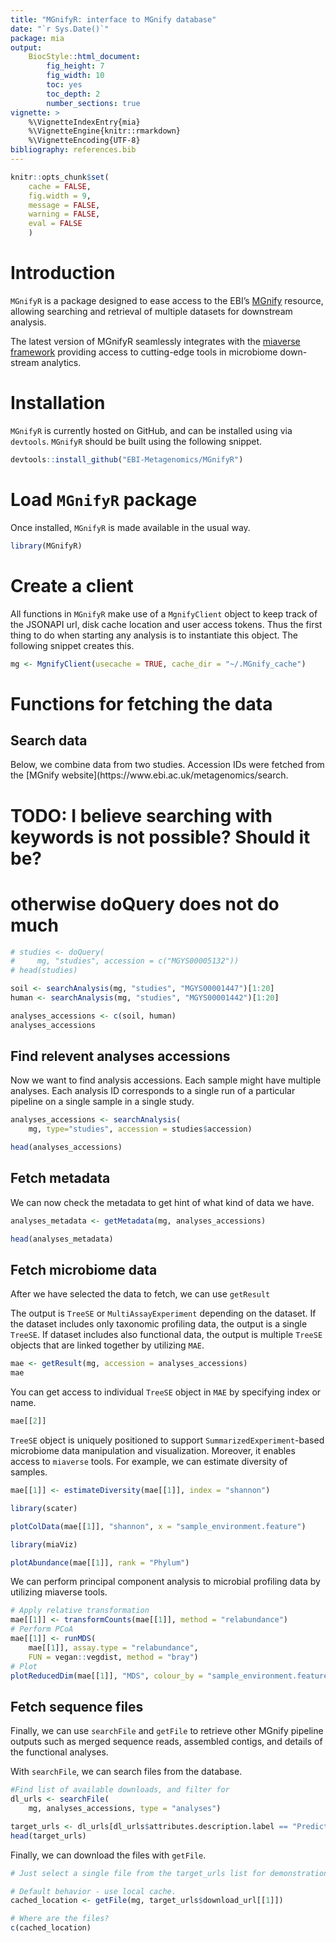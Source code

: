 ```yaml
---
title: "MGnifyR: interface to MGnify database"
date: "`r Sys.Date()`"
package: mia
output:
    BiocStyle::html_document:
        fig_height: 7
        fig_width: 10
        toc: yes
        toc_depth: 2
        number_sections: true
vignette: >
    %\VignetteIndexEntry{mia}
    %\VignetteEngine{knitr::rmarkdown}
    %\VignetteEncoding{UTF-8}
bibliography: references.bib
---
```


```r
knitr::opts_chunk$set(
    cache = FALSE,
    fig.width = 9,
    message = FALSE,
    warning = FALSE,
    eval = FALSE
    )
```

# Introduction

`MGnifyR` is a package designed to ease access to the EBI's
[MGnify](https://www.ebi.ac.uk/metagenomics) resource, allowing searching and
retrieval of multiple datasets for downstream analysis.

The latest version of MGnifyR seamlessly integrates with the
[miaverse framework](https://microbiome.github.io/) providing access to
cutting-edge tools in microbiome down-stream analytics. 

# Installation

`MGnifyR` is currently hosted on GitHub, and can be installed using via
`devtools`. `MGnifyR` should be built using the following snippet.

```r
devtools::install_github("EBI-Metagenomics/MGnifyR")
```

# Load `MGnifyR` package

Once installed, `MGnifyR` is made available in the usual way.

```r
library(MGnifyR)
```

# Create a client

All functions in `MGnifyR` make use of a `MgnifyClient` object to keep track
of the JSONAPI url, disk cache location and user access tokens. Thus the first
thing to do when starting any analysis is to instantiate this object. The
following snippet creates this.

```r
mg <- MgnifyClient(usecache = TRUE, cache_dir = "~/.MGnify_cache")
```

# Functions for fetching the data

## Search data

Below, we combine data from two studies. Accession IDs were fetched from the
[MGnify website](https://www.ebi.ac.uk/metagenomics/search.

# TODO: I believe searching with keywords is not possible? Should it be?
# otherwise doQuery does not do much

```r
# studies <- doQuery(
#     mg, "studies", accession = c("MGYS00005132"))
# head(studies)
```


```r
soil <- searchAnalysis(mg, "studies", "MGYS00001447")[1:20]
human <- searchAnalysis(mg, "studies", "MGYS00001442")[1:20]

analyses_accessions <- c(soil, human)
analyses_accessions
```


## Find relevent **analyses** accessions

Now we want to find analysis accessions. Each sample might have multiple
analyses. Each analysis ID corresponds to a single run of a particular pipeline
on a single sample in a single study.

```r
analyses_accessions <- searchAnalysis(
    mg, type="studies", accession = studies$accession)

head(analyses_accessions)
```

## Fetch metadata

We can now check the metadata to get hint of what kind of data we have.

```r
analyses_metadata <- getMetadata(mg, analyses_accessions)

head(analyses_metadata)
```

## Fetch microbiome data

After we have selected the data to fetch, we can use `getResult`

The output is `TreeSE` or `MultiAssayExperiment` depending on the dataset.
If the dataset includes only taxonomic profiling data, the output is a single
`TreeSE`. If dataset includes also functional data, the output is multiple
`TreeSE` objects that are linked together by utilizing `MAE`.

```r
mae <- getResult(mg, accession = analyses_accessions)
mae
```

You can get access to individual `TreeSE` object in `MAE` by specifying
index or name.

```r
mae[[2]]
```

`TreeSE` object is uniquely positioned to support `SummarizedExperiment`-based
microbiome data manipulation and visualization. Moreover, it enables access
to `miaverse` tools. For example, we can estimate diversity of samples.

```r
mae[[1]] <- estimateDiversity(mae[[1]], index = "shannon")

library(scater)

plotColData(mae[[1]], "shannon", x = "sample_environment.feature")
```


```r
library(miaViz)

plotAbundance(mae[[1]], rank = "Phylum")
```

We can perform principal component analysis to microbial profiling data by
utilizing miaverse tools.

```r
# Apply relative transformation
mae[[1]] <- transformCounts(mae[[1]], method = "relabundance")
# Perform PCoA
mae[[1]] <- runMDS(
    mae[[1]], assay.type = "relabundance",
    FUN = vegan::vegdist, method = "bray")
# Plot
plotReducedDim(mae[[1]], "MDS", colour_by = "sample_environment.feature")
```

## Fetch sequence files
Finally, we can use `searchFile` and `getFile` to retrieve other MGnify
pipeline outputs such as merged sequence reads, assembled contigs, and details
of the functional analyses.

With `searchFile`, we can search files from the database.

```r
#Find list of available downloads, and filter for 
dl_urls <- searchFile(
    mg, analyses_accessions, type = "analyses")
```

```r
target_urls <- dl_urls[dl_urls$attributes.description.label == "Predicted CDS with annotation",]
head(target_urls)
```

Finally, we can download the files with `getFile`.

```r
# Just select a single file from the target_urls list for demonstration.

# Default behavior - use local cache.
cached_location <- getFile(mg, target_urls$download_url[[1]])

# Where are the files?
c(cached_location)
```
